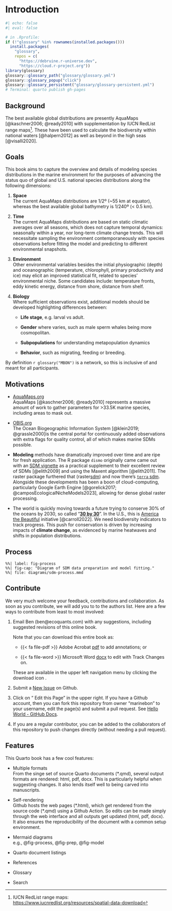 # Introduction

```r
#| echo: false
#| eval: false

# in .Rprofile:
if (!"glossary" %in% rownames(installed.packages()))
  install.packages(
    "glossary",
    repos = c(
      "https://debruine.r-universe.dev",
      "https://cloud.r-project.org"))
library(glossary)
glossary::glossary_path("glossary/glossary.yml")
glossary::glossary_popup("click")
glossary::glossary_persistent("glossary/glossary-persistent.yml")
# Terminal: quarto publish gh-pages
```

## Background

The best available global distributions are presently AquaMaps [@kaschner2006; @ready2010] with supplementation by IUCN RedList range maps[^index-1]. These have been used to calculate the biodiversity within national waters [@halpern2012] as well as beyond in the high seas [@visalli2020].

[^index-1]: IUCN RedList range maps: <https://www.iucnredlist.org/resources/spatial-data-download>

## Goals

This book aims to capture the overview and details of modeling species distributions in the marine environment for the purposes of advancing the status quo of global and U.S. national species distributions along the following dimensions:

1.  **Space**\
    The current AquaMaps distributions are ${1}/{2}$º (\~55 km at equator), whereas the best available global bathymetry is ${1}/{240}$º (\< 0.5 km).

2.  **Time**\
    The current AquaMaps distributions are based on static climatic averages over all seasons, which does not capture temporal dynamics: seasonally within a year, nor long-term climate change trends. This will necessitate sampling the environment contemporaneously with species observations before fitting the model and predicting to different environmental snapshots.

3.  **Environment**\
    Other environmental variables besides the initial physiographic (depth) and oceanographic (temperature, chlorophyll, primary productivity and ice) may elicit an improved statistical fit, related to species' environmental niche. Some candidates include: temperature fronts, eddy kinetic energy, distance from shore, distance from shelf.

4.  **Biology**\
    Where sufficient observations exist, additional models should be developed highlighting differences between:

    -   **Life stage**, e.g. larval vs adult.

    -   **Gender** where varies, such as male sperm whales being more cosmopolitan.

    -   **Subpopulations** for understanding metapopulation dynamics

    -   **Behavior**, such as migrating, feeding or breeding.

By definition `r glossary("MBON")` is a network, so this is inclusive of and meant for all participants.

## Motivations

-   [AquaMaps.org](https://aquamaps.org/)\
    AquaMaps [@kaschner2006; @ready2010] represents a massive amount of work to gather parameters for \>33.5K marine species, including areas to mask out.

-   [OBIS.org](OBIS.org)\
    The Ocean Biogeographic Information System [@klein2019; @grassle2000]is the central portal for continuously added observations with extra flags for quality control, all of which makes marine SDMs possible.

-   **Modeling** methods have dramatically improved over time and are ripe for fresh application. The R package `dismo` originally came came out with an [SDM vignette](https://cran.r-project.org/web/packages/dismo/vignettes/sdm.pdf) as a practical supplement to their excellent review of SDMs [@elith2009] and using the Maxent algorithm [@elith2011]. The raster package furthered that (raster[sdm](https://rspatial.org/raster/sdm/)) and now there's [`terra` sdm](https://rspatial.org/sdm/). Alongside these developments has been a boon of cloud-computing, particularly Google Earth Engine [@gorelick2017; @camposEcologicalNicheModels2023], allowing for dense global raster processing.

-   The world is quickly moving towards a future trying to conserve 30% of the oceans by 2030, so called "[**30 by 30**](https://en.wikipedia.org/wiki/30_by_30)". In the U.S., this is [America the Beautiful](https://www.noaa.gov/america-the-beautiful) initiative [@carroll2022]. We need biodiversity indicators to track progress. This push for conservation is driven by increasing impacts of **climate change**, as evidenced by marine heatwaves and shifts in population distributions.

## Process

```mermaid
%%| label: fig-process
%%| fig-cap: "Diagram of SDM data preparation and model fitting."
%%| file: diagrams/sdm-process.mmd
```

## Contribute

We very much welcome your feedback, contributions and collaboration. As soon as you contribute, we will add you to to the authors list. Here are a few ways to contribute from least to most involved:

1.  Email Ben (ben\@ecoquants.com) with any suggestions, including suggested revisions of this online book.

    ::: callout-note
    Note that you can download this entire book as:

    -   {{< fa file-pdf >}} Adobe Acrobat [pdf](https://marinebon.github.io/MarineSDMs/MarineSDMs.pdf) to add annotations; or

    -   {{< fa file-word >}} Microsoft Word [docx](https://marinebon.github.io/MarineSDMs/MarineSDMs.docx) to edit with Track Changes on.

    These are available in the upper left navigation menu by clicking the download icon <i class="bi bi-download"></i>.
    :::

2.  Submit a [New Issue](https://github.com/marinebon/MarineSDMs/issues/new/choose) on Github.

3.  Click on "<i class="bi bi-github"></i> Edit this Page" in the upper right. If you have a Github account, then you can fork this repository from owner "marinebon" to your username, edit the page(s) and submit a pull request. See [Hello World - GitHub Docs](https://docs.github.com/en/get-started/quickstart/hello-world).

4.  If you are a regular contributor, you can be added to the collaborators of this repository to push changes directly (without needing a pull request).

## Features

This Quarto book has a few cool features:

-   Multiple formats\
    From the singe set of source Quarto documents (\*.qmd), several output formats are rendered: html, pdf, docx. This is particularly helpful when suggesting changes. It also lends itself well to being carved into manuscripts.

-   Self-rendering\
    Github hosts the web pages (\*.html), which get rendered from the source code (\*.qmd) using a Github Action. So edits can be made simply through the web interface and all outputs get updated (html, pdf, docx). It also ensures the reproducibility of the document with a common setup environment.

-   Mermaid diagrams\
    e.g., @fig-process, @fig-prep, @fig-model

-   Quarto document listings

-   References

-   Glossary

-   Search
